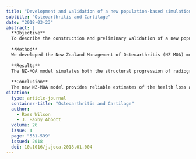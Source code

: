 ```yaml
---
title: "Development and validation of a new population-based simulation model of osteoarthritis in New Zealand"
subtitle: "Osteoarthritis and Cartilage"
date: "2018-03-23"
abstract: |
  **Objective**
  To describe the construction and preliminary validation of a new population-based microsimulation model developed to analyse the health and economic burden and cost-effectiveness of treatments for knee osteoarthritis (OA) in New Zealand (NZ).
  
  **Method**
  We developed the New Zealand Management of Osteoarthritis (NZ-MOA) model, a discrete-time state-transition microsimulation model of the natural history of radiographic knee OA. In this article, we report on the model structure, derivation of input data, validation of baseline model parameters against external data sources, and validation of model outputs by comparison of the predicted population health loss with previous estimates.
  
  **Results**
  The NZ-MOA model simulates both the structural progression of radiographic knee OA and the stochastic development of multiple disease symptoms. Input parameters were sourced from NZ population-based data where possible, and from international sources where NZ-specific data were not available. The predicted distributions of structural OA severity and health utility detriments associated with OA were externally validated against other sources of evidence, and uncertainty resulting from key input parameters was quantified. The resulting lifetime and current population health-loss burden was consistent with estimates of previous studies.
  
  **Conclusion**
  The new NZ-MOA model provides reliable estimates of the health loss associated with knee OA in the NZ population. The model structure is suitable for analysis of the effects of a range of potential treatments, and will be used in future work to evaluate the cost-effectiveness of recommended interventions within the NZ healthcare system.
citation: 
  type: article-journal
  container-title: "Osteoarthritis and Cartilage"
  author:
    - Ross Wilson
    - J. Haxby Abbott
  volume: 26
  issue: 4
  page: "531-539"
  issued: 2018
  doi: 10.1016/j.joca.2018.01.004
---
```

